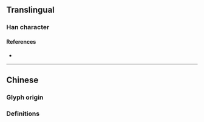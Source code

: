 {{also|攏}}
{{character info/new}}
==Translingual==

===Han character===
{{Han char|rn=64|rad=手|as=05|sn=8|four=|canj=QIKP|ids=⿰扌龙}}

====References====
* {{Han ref|kx=0427.161|hdz=31850.010|uh=62E2|ud=25314}}

----

==Chinese==

===Glyph origin===
{{Han simp|攏|f=龍|t=龙}}

===Definitions===
{{zh-see|攏}}